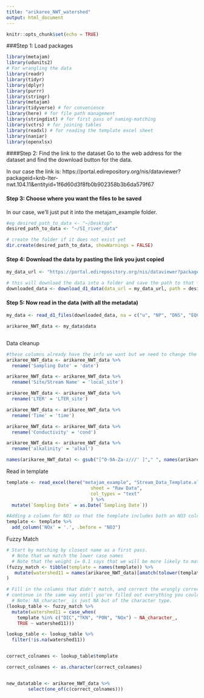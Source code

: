 ```yaml
---
title: "arikaree_NWT_watershed"
output: html_document
---
```


```r
knitr::opts_chunk$set(echo = TRUE)
```

###Step 1: Load packages

```r

library(metajam)  
library(udunits2)
# For wrangling the data
library(readr)
library(tidyr)
library(dplyr)
library(purrr)
library(stringr)
library(metajam)
library(tidyverse) # for convenience
library(here) # for file path management
library(stringdist) # for first pass of naming-matching
library(vctrs) # for joining tables
library(readxl) # for reading the template excel sheet
library(naniar)
library(openxlsx)

```


####Step 2: Find the link to the dataset
Go to the web address for the dataset and find the download button for the data. 

In our case the link is: https://portal.edirepository.org/nis/dataviewer?packageid=knb-lter-nwt.104.11&entityid=1f6d60d3f8fb0b902358b3b6da579f67

#### Step 3: Choose where you want the files to be saved
In our case, we'll just put it into the metajam_example folder.

```r


#eg desired_path_to_data <- "~/Desktop"
desired_path_to_data <- "~/SI_river_data"

# create the folder if it does not exist yet
dir.create(desired_path_to_data, showWarnings = FALSE)


```

#### Step 4: Download the data by pasting the link you just copied

```r

my_data_url <- "https://portal.edirepository.org/nis/dataviewer?packageid=knb-lter-nwt.104.11&entityid=1f6d60d3f8fb0b902358b3b6da579f67"

# this will download the data into a folder and save the path to that folder
downloaded_data <- download_d1_data(data_url = my_data_url, path = desired_path_to_data)


```


#### Step 5: Now read in the data (with all the metadata)

```r


my_data <- read_d1_files(downloaded_data, na = c("u", "NP", "DNS", "EQCL"))

arikaree_NWT_data <- my_data$data



```

Data cleanup

```r

#these columns already have the info we want but we need to change the column names to match the template
arikaree_NWT_data <- arikaree_NWT_data %>% 
  rename('Sampling Date' = 'date')

arikaree_NWT_data <- arikaree_NWT_data %>% 
  rename('Site/Stream Name' = 'local_site')

arikaree_NWT_data <- arikaree_NWT_data %>% 
  rename('LTER' = 'LTER_site')

arikaree_NWT_data <- arikaree_NWT_data %>% 
  rename('Time' = 'time')

arikaree_NWT_data <- arikaree_NWT_data %>% 
  rename('Conductivity' = 'cond')

arikaree_NWT_data <- arikaree_NWT_data %>% 
  rename('alkalinity' = 'alkal')

names(arikaree_NWT_data) <- gsub("[^0-9A-Za-z///' ]"," ", names(arikaree_NWT_data))

```

Read in template
```r

template <- read_excel(here("metajam_example", "Stream_Data_Template.xlsx"), 
                               sheet = "Raw Data",
                               col_types = "text"
                               ) %>%
  mutate(`Sampling Date` = as.Date(`Sampling Date`))

#Adding a column for NO3 so that the template includes both an NO3 column and NOx column
template <- template %>% 
  add_column('NOx' = '.', .before = "NO3")


```

Fuzzy Match

```r
# Start by matching by closest name as a first pass. 
  # Note that we match the lower case names
  # Note that the weight i= 0.1 says that we will be more likely to match if watershed 1 = template + extra
(fuzzy_match <- tibble(template = names(template)) %>%
   mutate(watershed11 = names(arikaree_NWT_data)[amatch(tolower(template), tolower(names(arikaree_NWT_data)), maxDist = 1, weight = c(d=1,i=0.1,s=1,t=1))])
)


```

```r


# Fill in the columns that didn't match, and correct the wrongly corrected matches
# continue in the same way until you've filled out everything you could.
  # Note: NA_character_ is just NA but of the character type.
(lookup_table <- fuzzy_match %>%
  mutate(watershed11 = case_when(
    template %in% c("DIC","TKN", "PON", "NOx") ~ NA_character_,
    TRUE ~ watershed11)))

lookup_table <- lookup_table %>%
  filter(!is.na(watershed11))


correct_colnames <- lookup_table$template

correct_colnames <- as.character(correct_colnames)



```



```r



new_datatable <- arikaree_NWT_data %>% 
        select(one_of(c(correct_colnames)))


```